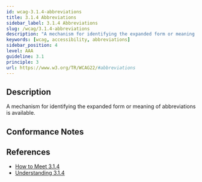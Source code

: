 ```yaml
---
id: wcag-3.1.4-abbreviations
title: 3.1.4 Abbreviations
sidebar_label: 3.1.4 Abbreviations
slug: /wcag/3.1.4-abbreviations
description: "A mechanism for identifying the expanded form or meaning of abbreviations is available."
keywords: [wcag, accessibility, abbreviations]
sidebar_position: 4
level: AAA
guideline: 3.1
principle: 3
url: https://www.w3.org/TR/WCAG22/#abbreviations
---
```


## Description

A mechanism for identifying the expanded form or meaning of abbreviations is available.

## Conformance Notes

<Project name="ads"></Project>

<Project name="scix">
  <Support />
</Project>

## References

- [How to Meet 3.1.4](https://www.w3.org/WAI/WCAG22/quickref/#abbreviations)
- [Understanding 3.1.4](https://www.w3.org/WAI/WCAG22/Understanding/abbreviations.html)

